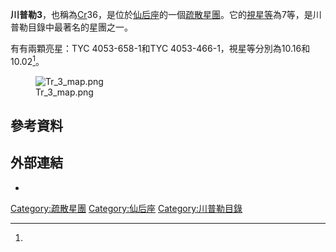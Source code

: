 {{short description|在仙后座的疏散星團。}}
{{one source|date=December 2016}}
{{Infobox cluster
| name = 川普勒3
| image = Tr 3.png
| caption = 從恆星軟體（Stellarium）看見的川普勒3。
| credit =
| epoch = J2000.0
| constellation = [[仙后座|仙后座]]
| ra = {{RA|03|12|00}}
| dec = {{DEC|+63|15|00}}
| dist_ly = 2,250[[光年|光年]]y
| dist_pc = 690[[秒差距|秒差距]]
| appmag_v = 7.0<ref name=A>{{cite web
 | title = SIMBAD Astronomical Database
 | work = Basic data for C 0307+630
 | url = http://simbad.u-strasbg.fr/simbad/sim-id?Ident=Trumpler+3&NbIdent=1&Radius=2&Radius.unit=arcmin&submit=submit+id
 | access-date = 2020-08-28
 | archive-date = 2014-05-17
 | archive-url = https://web.archive.org/web/20140517182755/http://simbad.u-strasbg.fr/simbad/sim-id?Ident=Trumpler+3&NbIdent=1&Radius=2&Radius.unit=arcmin&submit=submit+id
 | dead-url = no
 }}</ref>
| size_v =
| mass_msol =
| age =
| notes =
| names = [[科林德目錄|Cr]]36、Cl Harvard 1、C 0307+630
}}

'''川普勒3'''，也稱為[[科林德目錄|Cr]]36，是位於[[仙后座|仙后座]]的一個[[疏散星團|疏散星團]]。它的[[視星等|視星等]]為7等，是川普勒目錄中最著名的星團之一。

有有兩顆亮星：TYC 4053-658-1和TYC 4053-466-1，視星等分別為10.16和10.02<ref name=A />。

[[Image:Tr_3_map.png|thumb]]

== 參考資料 ==
{{reflist}}

== 外部連結 ==
* {{commonscat-inline}}

{{star-cluster-stub}}

[[Category:疏散星團|Category:疏散星團]]
[[Category:仙后座|Category:仙后座]]
[[Category:川普勒目錄|Category:川普勒目錄]]